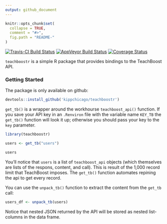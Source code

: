 ```yaml
---
output: github_document
---
```


<!-- README.md is generated from README.Rmd. Please edit that file -->

```r
knitr::opts_chunk$set(
  collapse = TRUE,
  comment = "#>",
  fig.path = "README-"
)
```
[![Travis-CI Build Status](https://travis-ci.org/kippchicago/teachboostr.svg?branch=master)](https://travis-ci.org/kippchicago/teachboostr)
[![AppVeyor Build Status](https://ci.appveyor.com/api/projects/status/github/kippchicago/teachboostr?branch=master&svg=true)](https://ci.appveyor.com/project/kippchicago/teachboostr)
[![Coverage Status](https://img.shields.io/codecov/c/github/kippchicago/teachboostr/master.svg)](https://codecov.io/github/kippchicago/teachboostr?branch=master)

`teachboostr` is a simple R package that provides bindings to the TeachBoost API.

### Getting Started

The package is only available on github:
```r
devtools::install_github('kippchicago/teachboostr')
```

`get_tb()` is a wrapper around the workhourse `teachboost_api()` function. If you save your API key in an `.Renviron` file with the variable name `KEY_TB` the `get_tb()` function will look it up; otherwise you should pass your key to the `key` parameter.

```r
library(teachboostr)

users <- get_tb("users")

users
```
You'll notice that `users` is a list of `teachboost_api` objects (which themselves are lists of the respons, content, and call).  This is result of the 1,000 record limit that TeachBoost imposes. The `get_tb()` function automates repining the api to get every record. 

You can use the `unpack_tb()` function to extract the content from the `get_tb` call:

```r
users_df <- unpack_tb(users)
```

Notice that nested JSON returned by the API will be stored as nested list-columns in the data frame.


